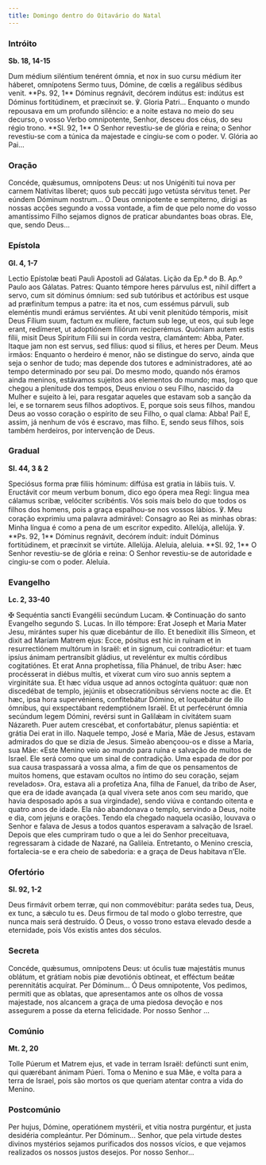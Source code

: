 ```yaml
---
title: Domingo dentro do Oitavário do Natal
---
```


### Intróito

**Sb. 18, 14-15**

<div class="side-by-side not-content">
  <span>
    Dum médium siléntium tenérent ómnia, et nox in suo cursu médium iter háberet, omnípotens Sermo
    tuus, Dómine, de cœlis a regálibus sédibus venit. **Ps. 92, 1** Dóminus regnávit, decórem
    indútus est: indútus est Dóminus fortitúdinem, et præcínxit se. ℣. Gloria Patri...
  </span>
  <span>
    Enquanto o mundo repousava em um profundo silêncio: e a noite estava no meio do seu decurso, o
    vosso Verbo omnipotente, Senhor, desceu dos céus, do seu régio trono. **Sl. 92, 1** O Senhor
    revestiu-se de glória e reina; o Senhor revestiu-se com a túnica da majestade e cingiu-se com o
    poder. V. Glória ao Pai...
  </span>
</div>

### Oração

<div class="side-by-side not-content">
  <span>
    Concéde, quǽsumus, omnípotens Deus: ut nos Unigéniti tui nova per carnem Natívitas líberet; quos
    sub peccáti jugo vetústa sérvitus tenet. Per eúndem Dóminum nostrum...
  </span>
  <span>
    Ó Deus omnipotente e sempiterno, dirigi as nossas acções segundo a vossa vontade, a fim de que
    pelo nome do vosso amantíssimo Filho sejamos dignos de praticar abundantes boas obras. Ele, que,
    sendo Deus...
  </span>
</div>

### Epístola

**Gl. 4, 1-7**

<div class="side-by-side not-content">
  <span>Lectio Epístolæ beati Pauli Apostoli ad Gálatas.</span>
  <span>Lição da Ep.ª do B. Ap.º Paulo aos Gálatas.</span>
  <span>
    Patres: Quanto témpore heres párvulus est, nihil differt a servo, cum sit dóminus ómnium: sed
    sub tutóribus et actóribus est usque ad præfinítum tempus a patre: ita et nos, cum essémus
    párvuli, sub eleméntis mundi erámus serviéntes. At ubi venit plenitúdo témporis, misit Deus
    Fílium suum, factum ex mulíere, factum sub lege, ut eos, qui sub lege erant, redímeret, ut
    adoptiónem filiórum reciperémus. Quóniam autem estis fílii, misit Deus Spíritum Fílii sui in
    corda vestra, clamántem: Abba, Pater. Itaque jam non est servus, sed fílius: quod si fílius, et
    heres per Deum.
  </span>
  <span>
    Meus irmãos: Enquanto o herdeiro é menor, não se distingue do servo, ainda que seja o senhor de
    tudo; mas depende dos tutores e administradores, até ao tempo determinado por seu pai. Do mesmo
    modo, quando nós éramos ainda meninos, estávamos sujeitos aos elementos do mundo; mas, logo que
    chegou a plenitude dos tempos, Deus enviou o seu Filho, nascido da Mulher e sujeito à lei, para
    resgatar aqueles que estavam sob a sanção da lei, e se tornarem seus filhos adoptivos. E, porque
    sois seus filhos, mandou Deus ao vosso coração o espírito de seu Filho, o qual clama: Abba! Pai!
    E, assim, já nenhum de vós é escravo, mas filho. E, sendo seus filhos, sois também herdeiros,
    por intervenção de Deus.
  </span>
</div>

### Gradual

**Sl. 44, 3 & 2**

<div class="side-by-side not-content">
  <span>
    Speciósus forma præ filiis hóminum: diffúsa est gratia in lábiis tuis. V. Eructávit cor meum
    verbum bonum, dico ego ópera mea Regi: lingua mea cálamus scribæ, velóciter scribéntis.
  </span>
  <span>
    Vós sois mais belo do que todos os filhos dos homens, pois a graça espalhou-se nos vossos
    lábios. ℣. Meu coração exprimiu uma palavra admirável: Consagro ao Rei as minhas obras: Minha
    língua é como a pena de um escritor expedito.
  </span>
  <span>
    Allelúja, allelúja. ℣. **Ps. 92, 1** Dóminus regnávit, decórem índuit: índuit Dóminus
    fortitúdinem, et præcínxit se virtúte. Allelúja.
  </span>
  <span>
    Aleluia, aleluia. **Sl. 92, 1** O Senhor revestiu-se de glória e reina: O Senhor revestiu-se de
    autoridade e cingiu-se com o poder. Aleluia.
  </span>
</div>

### Evangelho

**Lc. 2, 33-40**

<div class="side-by-side not-content">
  <span>
    <span class="text-red-500">✠</span> Sequéntia sancti Evangélii secúndum Lucam.
  </span>
  <span>
    <span class="text-red-500">✠</span> Continuação do santo Evangelho segundo S. Lucas.
  </span>
  <span>
    In illo témpore: Erat Joseph et Maria Mater Jesu, mirántes super his quæ dicebántur de illo. Et
    benedíxit illis Símeon, et dixit ad Maríam Matrem ejus: Ecce, pósitus est hic in ruínam et in
    resurrectiónem multórum in Israël: et in signum, cui contradicétur: et tuam ipsíus ánimam
    pertransíbit gládius, ut reveléntur ex multis córdibus cogitatiónes. Et erat Anna prophetíssa,
    fília Phánuel, de tribu Aser: hæc procésserat in diébus multis, et víxerat cum viro suo annis
    septem a virginitáte sua. Et hæc vídua usque ad annos octogínta quátuor: quæ non discedébat de
    templo, jejúniis et obsecratiónibus sérviens nocte ac die. Et hæc, ipsa hora supervéniens,
    confitebátur Dómino, et loquebátur de illo ómnibus, qui exspectábant redemptiónem Israël. Et ut
    perfecérunt ómnia secúndum legem Dómini, revérsi sunt in Galilǽam in civitátem suam Názareth.
    Puer autem crescébat, et confortabátur, plenus sapiéntia: et grátia Dei erat in illo.
  </span>
  <span>
    Naquele tempo, José e Maria, Mãe de Jesus, estavam admirados do que se dizia de Jesus. Simeão
    abençoou-os e disse a Maria, sua Mãe: «Este Menino veio ao mundo para ruína e salvação de muitos
    de Israel. Ele será como que um sinal de contradição. Uma espada de dor por sua causa
    traspassará a vossa alma, a fim de que os pensamentos de muitos homens, que estavam ocultos no
    íntimo do seu coração, sejam revelados». Ora, estava ali a profetiza Ana, filha de Fanuel, da
    tribo de Aser, que era de idade avançada (a qual vivera sete anos com seu marido, que havia
    desposado após a sua virgindade), sendo viúva e contando oitenta e quatro anos de idade. Ela não
    abandonava o templo, servindo a Deus, noite e dia, com jejuns e orações. Tendo ela chegado
    naquela ocasião, louvava o Senhor e falava de Jesus a todos quantos esperavam a salvação de
    Israel. Depois que eles cumpriram tudo o que a lei do Senhor preceituava, regressaram à cidade
    de Nazaré, na Galileia. Entretanto, o Menino crescia, fortalecia-se e era cheio de sabedoria: e
    a graça de Deus habitava n’Ele.
  </span>
</div>

### Ofertório

**Sl. 92, 1-2**

<div class="side-by-side not-content">
  <span>
    Deus firmávit orbem terræ, qui non commovébitur: paráta sedes tua, Deus, ex tunc, a sǽculo tu
    es.
  </span>
  <span>
    Deus firmou de tal modo o globo terrestre, que nunca mais será destruído. Ó Deus, o vosso trono
    estava elevado desde a eternidade, pois Vós existis antes dos séculos.
  </span>
</div>

### Secreta

<div class="side-by-side not-content">
  <span>
    Concéde, quǽsumus, omnípotens Deus: ut óculis tuæ majestátis munus oblátum, et grátiam nobis piæ
    devotiónis obtineat, et efféctum beátæ perennitátis acquírat. Per Dóminum...
  </span>
  <span>
    Ó Deus omnipotente, Vos pedimos, permiti que as oblatas, que apresentamos ante os olhos de vossa
    majestade, nos alcancem a graça de uma piedosa devoção e nos assegurem a posse da eterna
    felicidade. Por nosso Senhor ...
  </span>
</div>

### Comúnio

**Mt. 2, 20**

<div class="side-by-side not-content">
  <span>
    Tolle Púerum et Matrem ejus, et vade in terram Israël: defúncti sunt enim, qui quærébant ánimam
    Púeri.
  </span>
  <span>
    Toma o Menino e sua Mãe, e volta para a terra de Israel, pois são mortos os que queriam atentar
    contra a vida do Menino.
  </span>
</div>

### Postcomúnio

<div class="side-by-side not-content">
  <span>
    Per hujus, Dómine, operatiónem mystérii, et vitia nostra purgéntur, et justa desidéria
    compleántur. Per Dóminum...
  </span>
  <span>
    Senhor, que pela virtude destes divinos mystérios sejamos purificados dos nossos vícios, e que
    vejamos realizados os nossos justos desejos. Por nosso Senhor...
  </span>
</div>
